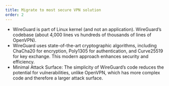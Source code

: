 ```yaml
---
title: Migrate to most secure VPN solution
order: 2
---
```

- WireGuard is part of Linux kernel (and not an application). WireGuard’s codebase (about 4,000 lines vs hundreds of thousands of lines of OpenVPN).
- WireGuard uses state-of-the-art cryptographic algorithms, including ChaCha20 for encryption, Poly1305 for authentication, and Curve25519 for key exchange. This modern approach enhances security and efficiency.
- Minimal Attack Surface: The simplicity of WireGuard’s code reduces the potential for vulnerabilities, unlike OpenVPN, which has more complex code and therefore a larger attack surface.